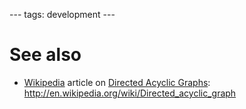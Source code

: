 ---
tags: development
---
= See also =

* [[Wikipedia]] article on [[Directed Acyclic Graphs]]: http://en.wikipedia.org/wiki/Directed_acyclic_graph
